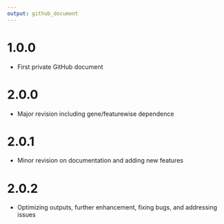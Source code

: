 ```yaml
---
output: github_document
---
```


# 1.0.0

- First private GitHub document

# 2.0.0

 - Major revision including gene/featurewise dependence
 
# 2.0.1

 - Minor revision on documentation and adding new features
 
# 2.0.2

 - Optimizing outputs, further enhancement, fixing bugs, and addressing issues\dontrun

